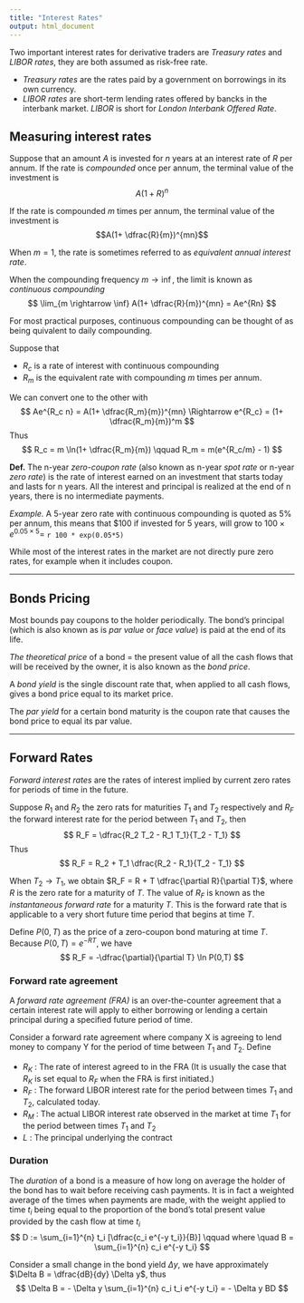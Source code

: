 ```yaml
---
title: "Interest Rates"
output: html_document
---
```


Two important interest rates for derivative traders are *Treasury rates* and *LIBOR rates*, they are both assumed as risk-free rate.

* *Treasury rates* are the rates paid by a government on borrowings in its own currency. 
* *LIBOR rates* are short-term lending rates offered by bancks in the interbank market.
  _LIBOR_ is short for _London Interbank Offered Rate_.

## Measuring interest rates

Suppose that an amount $A$ is invested for $n$ years at an interest rate of $R$ per annum. If the rate is *compounded* once per annum, the terminal value of the investment is $$A(1+R)^n$$

If the rate is compounded $m$ times per annum, the terminal value of the investment is $$A(1+ \dfrac{R}{m})^{mn}$$

When $m = 1$, the rate is sometimes referred to as *equivalent annual interest rate*.

When the compounding frequency $m \rightarrow \inf$, the limit is known as *continuous compounding*
$$
\lim_{m \rightarrow \inf} A(1+ \dfrac{R}{m})^{mn} = Ae^{Rn}
$$

For most practical purposes, continuous compounding can be thought of as being quivalent to daily compounding.

Suppose that 

* $R_c$ is a rate of interest with continuous compounding 
* $R_m$ is the equivalent rate with compounding $m$ times per annum. 

We can convert one to the other with
$$
Ae^{R_c n} = A(1+ \dfrac{R_m}{m})^{mn} \Rightarrow e^{R_c} = (1+ \dfrac{R_m}{m})^m
$$
Thus
$$
R_c = m \ln(1+ \dfrac{R_m}{m}) \qquad R_m = m(e^{R_c/m} - 1)
$$

**Def.** The n-year *zero-coupon rate* (also known as n-year *spot rate* or n-year *zero rate*) is the rate of interest earned on an investment that starts today and lasts for n years. All the interest and principal is realized at the end of n years, there is no intermediate payments.

*Example.* A 5-year zero rate with continuous compounding is quoted as 5% per annum, this means that $100 if invested for 5 years, will grow to $100 \times e^{0.05\times 5} =$ `r 100 * exp(0.05*5)` 

While most of the interest rates in the market are not directly pure zero rates, for example when it includes coupon.

--------------------------

## Bonds Pricing

Most bounds pay coupons to the holder periodically. The bond's principal (which is also known as is *par value* or *face value*) is paid at the end of its life.

*The theoretical price* of a bond = the present value of all the cash flows that will be received by the owner, it is also known as the *bond price*.

A *bond yield* is the single discount rate that, when applied to all cash flows, gives a bond price equal to its market price.

The *par yield* for a certain bond maturity is the coupon rate that causes the bond price to equal its par value.

-------------------

## Forward Rates

*Forward interest rates* are the rates of interest implied by current zero rates for periods of time in the future.

Suppose $R_1$ and $R_2$ the zero rats for maturities $T_1$ and $T_2$ respectively and $R_F$ the forward interest rate for the period between $T_1$ and $T_2$, then
$$
R_F = \dfrac{R_2 T_2 - R_1 T_1}{T_2 - T_1}
$$
Thus
$$
R_F = R_2 + T_1 \dfrac{R_2 - R_1}{T_2 - T_1}
$$

When $T_2 \rightarrow T_1$, we obtain $R_F = R + T \dfrac{\partial R}{\partial T}$, where $R$ is the zero rate for a maturity of $T$. The value of $R_F$ is known as the *instantaneous forward rate* for a maturity $T$. This is the forward rate that is applicable to a very short future time period that begins at time $T$.

Define $P(0,T)$ as the price of a zero-coupon bond maturing at time $T$. Because $P(0,T) = e^{-RT}$, we have
$$
R_F = -\dfrac{\partial}{\partial T} \ln P(0,T)
$$

### Forward rate agreement

A *forward rate agreement (FRA)* is an over-the-counter agreement that a certain interest rate will apply to either borrowing or lending a certain principal during a specified future period of time.

Consider a forward rate agreement where company X is agreeing to lend money to company Y for the period of time between $T_1$ and $T_2$. Define

* $R_K$ : The rate of interest agreed to in the FRA (It is usually the case that $R_K$ is set equal to $R_F$ when the FRA is first initiated.)
* $R_F$ : The forward LIBOR interest rate for the period between times $T_1$ and $T_2$, calculated today.
* $R_M$ : The actual LIBOR interest rate observed in the market at time $T_1$ for the period between times $T_1$ and $T_2$
* $L$ : The principal underlying the contract

### Duration

The *duration* of a bond is a measure of how long on average the holder of the bond has to wait before receiving cash payments. It is in fact a weighted average of the times when payments are made, with the weight applied to time $t_i$ being equal to the proportion of the bond's total present value provided by the cash flow at time $t_i$
$$
D := \sum_{i=1}^{n} t_i [\dfrac{c_i e^{-y t_i}}{B}] \qquad where \quad B = \sum_{i=1}^{n} c_i e^{-y t_i}
$$

Consider a small change in the bond yield $\Delta y$, we have approximately $\Delta B = \dfrac{dB}{dy} \Delta y$, thus
$$
\Delta B = - \Delta y \sum_{i=1}^{n} c_i t_i e^{-y t_i} = - \Delta y BD
$$











